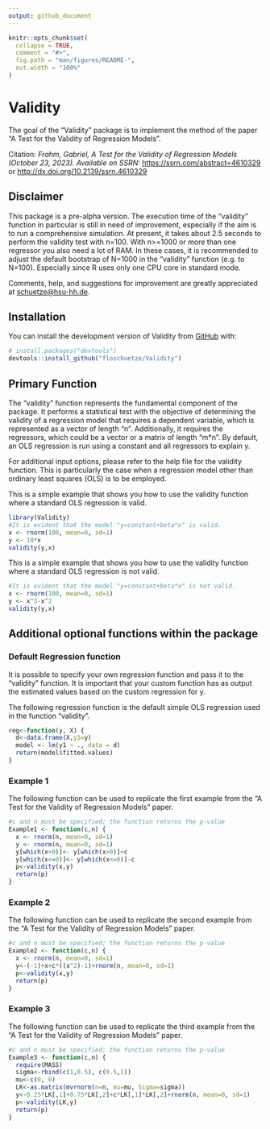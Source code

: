 ```yaml
---
output: github_document
---
```


<!-- README.md is generated from README.Rmd. Please edit that file -->

```r
knitr::opts_chunk$set(
  collapse = TRUE,
  comment = "#>",
  fig.path = "man/figures/README-",
  out.width = "100%"
)
```

# Validity

<!-- badges: start -->
<!-- badges: end -->

The goal of the "Validity" package is to implement the method of the paper "A Test for the Validity of Regression Models". 

Citation: 
*Frahm, Gabriel, A Test for the Validity of Regression Models (October 23, 2023). Available on SSRN:*
<https://ssrn.com/abstract=4610329> or <http://dx.doi.org/10.2139/ssrn.4610329>

## Disclaimer

This package is a pre-alpha version. The execution time of the “validity” function in particular is still in need of improvement, especially if the aim is to run a comprehensive simulation. At present, it takes about 2.5 seconds to perform the validity test with n=100. With n>=1000 or more than one regressor you also need a lot of RAM. In these cases, it is recommended to adjust the default bootstrap of N=1000 in the "validity" function (e.g. to N=100). Especially since R uses only one CPU core in standard mode. 

Comments, help, and suggestions for improvement are greatly appreciated at [schuetze@hsu-hh.de](schuetze@hsu-hh.de).

## Installation

You can install the development version of Validity from [GitHub](https://github.com/) with:

``` r
# install.packages("devtools")
devtools::install_github("floschuetze/Validity")
```

## Primary Function

The "validity" function represents the fundamental component of the package. It performs a statistical test with the objective of determining the validity of a regression model that requires a dependent variable, which is represented as a vector of length "n". Additionally, it requires the regressors, which could be a vector or a matrix of length "m*n". By default, an OLS regression is run using a constant and all regressors to explain y. 

For additional input options, please refer to the help file for the validity function. This is particularly the case when a regression model other than ordinary least squares (OLS) is to be employed.

This is a simple example that shows you how to use the validity function where a standard OLS regression is valid.

```r
library(Validity)
#It is evident that the model "y=constant+beta*x" is valid.
x <- rnorm(100, mean=0, sd=1)
y <- 10*x
validity(y,x)
```

This is a simple example that shows you how to use the validity function where a standard OLS regression is not valid.

```r
#It is evident that the model "y=constant+beta*x" is not valid.
x <- rnorm(100, mean=0, sd=1)
y <- x^3-x^2
validity(y,x)
```


## Additional optional functions within the package

### Default Regression function
  
It is possible to specify your own regression function and pass it to the "validity" function. It is important that your custom function has as output the estimated values based on the custom regression for y. 

The following regression function is the default simple OLS regression used in the function "validity".

```r
reg<-function(y, X) {
  d<-data.frame(X,y1=y)
  model <- lm(y1 ~ ., data = d)
  return(model$fitted.values)
}
```


### Example 1

The following function can be used to replicate the first example from the "A Test for the Validity of Regression Models" paper. 

```r
#c and n must be specified; the function returns the p-value
Example1 <- function(c,n) {
  x <- rnorm(n, mean=0, sd=1)
  y <- rnorm(n, mean=0, sd=1)
  y[which(x>0)]<- y[which(x>0)]+c
  y[which(x<=0)]<- y[which(x<=0)]-c
  p<-validity(x,y)
  return(p)
}
```

### Example 2

The following function can be used to replicate the second example from the "A Test for the Validity of Regression Models" paper. 

```r
#c and n must be specified; the function returns the p-value
Example2 <- function(c,n) {
  x <- rnorm(n, mean=0, sd=1)
  y<-(-1)+x+c*((x^2)-1)+rnorm(n, mean=0, sd=1)
  p<-validity(x,y)
  return(p)
}
```

### Example 3

The following function can be used to replicate the third example from the "A Test for the Validity of Regression Models" paper. 

```r
#c and n must be specified; the function returns the p-value
Example3 <- function(c,n) {
  require(MASS)
  sigma<-rbind(c(1,0.5), c(0.5,1))
  mu<-c(0, 0) 
  LK<-as.matrix(mvrnorm(n=n, mu=mu, Sigma=sigma))
  y<-0.25*LK[,1]+0.75*LK[,2]+c*LK[,1]*LK[,2]+rnorm(n, mean=0, sd=1)
  p<-validity(LK,y)
  return(p)
}
```
